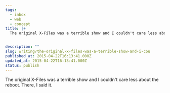 ```yaml
---
tags:
  - inbox
  - web
  - concept
title: |+
  The original X-Files was a terrible show and I couldn't care less about the reboot. There, I said it.


description: ""
slug: writing/the-original-x-files-was-a-terrible-show-and-i-cou
published_at: 2015-04-22T16:13:41.000Z
updated_at: 2015-04-22T16:13:41.000Z
status: publish
---
```

The original X-Files was a terrible show and I couldn't care less about the reboot. There, I said it.
